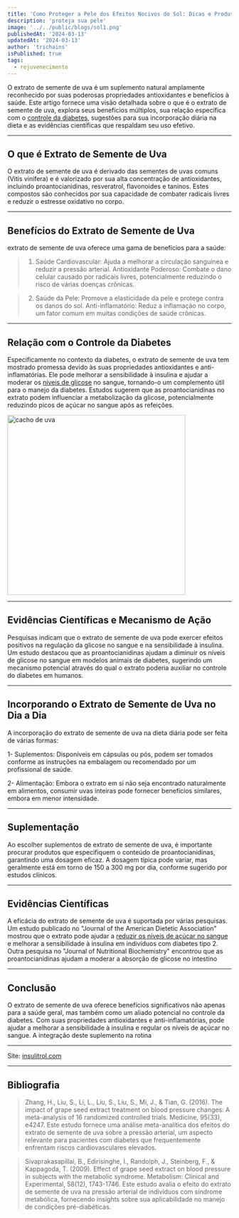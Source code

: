 ```yaml
---
title: 'Como Proteger a Pele dos Efeitos Nocivos do Sol: Dicas e Produtos Eficazes'
description: 'proteja sua pele'
image: '../../public/blogs/sol1.png'
publishedAt: '2024-03-13'
updatedAt: '2024-03-13'
author: 'trichains'
isPublished: true
tags:
  - rejuvenecimento
---
```


O extrato de semente de uva é um suplemento natural amplamente reconhecido por suas poderosas propriedades antioxidantes e benefícios à saúde. Este artigo fornece uma visão detalhada sobre o que é o extrato de semente de uva, explora seus benefícios múltiplos, sua relação específica com o [controle da diabetes](https://insulitrol.com/?utm_source=backlink1-insulitrol), sugestões para sua incorporação diária na dieta e as evidências científicas que respaldam seu uso efetivo.

---

## O que é Extrato de Semente de Uva

 O extrato de semente de uva é derivado das sementes de uvas comuns (Vitis vinifera) e é valorizado por sua alta concentração de antioxidantes, incluindo proantocianidinas, resveratrol, flavonoides e taninos. Estes compostos são conhecidos por sua capacidade de combater radicais livres e reduzir o estresse oxidativo no corpo.


---

## Benefícios do Extrato de Semente de Uva

  extrato de semente de uva oferece uma gama de benefícios para a saúde:

> 1. Saúde Cardiovascular: Ajuda a melhorar a circulação sanguínea e reduzir a pressão arterial. Antioxidante Poderoso: Combate o dano celular causado por radicais livres, potencialmente reduzindo o risco de várias doenças crônicas.

> 2. Saúde da Pele: Promove a elasticidade da pele e protege contra os danos do sol. Anti-inflamatório: Reduz a inflamação no corpo, um fator comum em muitas condições de saúde crônicas.

---

## Relação com o Controle da Diabetes

 Especificamente no contexto da diabetes, o extrato de semente de uva tem mostrado promessa devido às suas propriedades antioxidantes e anti-inflamatórias. Ele pode melhorar a sensibilidade à insulina e ajudar a moderar os [níveis de glicose](https://pharmasix.com.br/blog/blogs/glicose-e-equilibrio) no sangue, tornando-o um complemento útil para o manejo da diabetes. Estudos sugerem que as proantocianidinas no extrato podem influenciar a metabolização da glicose, potencialmente reduzindo picos de açúcar no sangue após as refeições.

<Image
  src="/blog/blogs/uva.png"
  width="400"
  height="404"
  alt="cacho de uva"
  sizes="100vw"
/>

---

## Evidências Científicas e Mecanismo de Ação

Pesquisas indicam que o extrato de semente de uva pode exercer efeitos positivos na regulação da glicose no sangue e na sensibilidade à insulina. Um estudo destacou que as proantocianidinas ajudam a diminuir os níveis de glicose no sangue em modelos animais de diabetes, sugerindo um mecanismo potencial através do qual o extrato poderia auxiliar no controle do diabetes em humanos.

---

## Incorporando o Extrato de Semente de Uva no Dia a Dia

 A incorporação do extrato de semente de uva na dieta diária pode ser feita de várias formas:

 1- Suplementos: Disponíveis em cápsulas ou pós, podem ser tomados conforme as instruções na embalagem ou recomendado por um profissional de saúde.
 
 2- Alimentação: Embora o extrato em si não seja encontrado naturalmente em alimentos, consumir uvas inteiras pode fornecer benefícios similares, embora em menor intensidade.

---

## Suplementação

 Ao escolher suplementos de extrato de semente de uva, é importante procurar produtos que especifiquem o conteúdo de proantocianidinas, garantindo uma dosagem eficaz. A dosagem típica pode variar, mas geralmente está em torno de 150 a 300 mg por dia, conforme sugerido por estudos clínicos.

---

## Evidências Científicas

 A eficácia do extrato de semente de uva é suportada por várias pesquisas. Um estudo publicado no "Journal of the American Dietetic Association" mostrou que o extrato pode ajudar a [reduzir os níveis de açúcar no sangue](https://www.tuasaude.com/acucar-no-sangue/) e melhorar a sensibilidade à insulina em indivíduos com diabetes tipo 2. Outra pesquisa no "Journal of Nutritional Biochemistry" encontrou que as proantocianidinas ajudam a moderar a absorção de glicose no intestino

---

## Conclusão

O extrato de semente de uva oferece benefícios significativos não apenas para a saúde geral, mas também como um aliado potencial no controle da diabetes. Com suas propriedades antioxidantes e anti-inflamatórias, pode ajudar a melhorar a sensibilidade à insulina e regular os níveis de açúcar no sangue. A integração deste suplemento na rotina 

---

Site: [insulitrol.com](https://insulitrol.com/?utm_source=backlink1-insulitrol)

---

## Bibliografia

> Zhang, H., Liu, S., Li, L., Liu, S., Liu, S., Mi, J., & Tian, G. (2016). The impact of grape seed extract treatment on blood pressure changes: A meta-analysis of 16 randomized controlled trials. Medicine, 95(33), e4247. Este estudo fornece uma análise meta-analítica dos efeitos do extrato de semente de uva sobre a pressão arterial, um aspecto relevante para pacientes com diabetes que frequentemente enfrentam riscos cardiovasculares elevados.

> Sivaprakasapillai, B., Edirisinghe, I., Randolph, J., Steinberg, F., & Kappagoda, T. (2009). Effect of grape seed extract on blood pressure in subjects with the metabolic syndrome. Metabolism: Clinical and Experimental, 58(12), 1743-1746. Este estudo avalia o efeito do extrato de semente de uva na pressão arterial de indivíduos com síndrome metabólica, fornecendo insights sobre sua aplicabilidade no manejo de condições pré-diabéticas.




